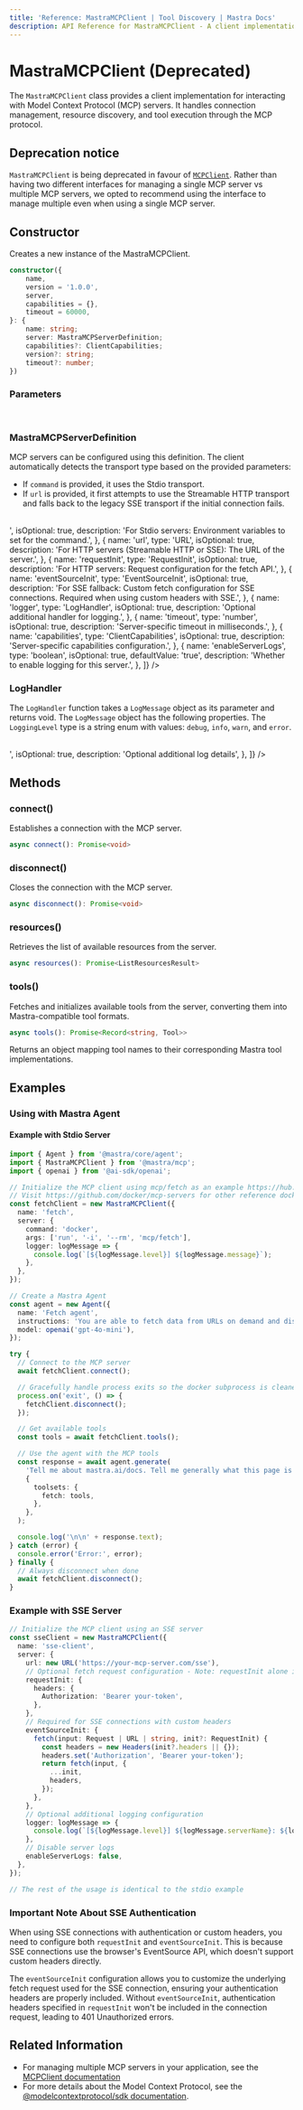 ```yaml
---
title: 'Reference: MastraMCPClient | Tool Discovery | Mastra Docs'
description: API Reference for MastraMCPClient - A client implementation for the Model Context Protocol.
---
```


# MastraMCPClient (Deprecated)

The `MastraMCPClient` class provides a client implementation for interacting with Model Context Protocol (MCP) servers. It handles connection management, resource discovery, and tool execution through the MCP protocol.

## Deprecation notice

`MastraMCPClient` is being deprecated in favour of [`MCPClient`](./mcp-client). Rather than having two different interfaces for managing a single MCP server vs multiple MCP servers, we opted to recommend using the interface to manage multiple even when using a single MCP server.

## Constructor

Creates a new instance of the MastraMCPClient.

```typescript
constructor({
    name,
    version = '1.0.0',
    server,
    capabilities = {},
    timeout = 60000,
}: {
    name: string;
    server: MastraMCPServerDefinition;
    capabilities?: ClientCapabilities;
    version?: string;
    timeout?: number;
})
```

### Parameters

<br />
<PropertiesTable
  content={[
    {
      name: 'name',
      type: 'string',
      description: 'The name identifier for this client instance.',
    },
    {
      name: 'version',
      type: 'string',
      isOptional: true,
      defaultValue: '1.0.0',
      description: 'The version of the client.',
    },
    {
      name: 'server',
      type: 'MastraMCPServerDefinition',
      description:
        'Configuration parameters for either a stdio server connection or an SSE server connection. Can include log handler and server logs configuration.',
    },
    {
      name: 'capabilities',
      type: 'ClientCapabilities',
      isOptional: true,
      defaultValue: '{}',
      description: 'Optional capabilities configuration for the client.',
    },
    {
      name: 'timeout',
      type: 'number',
      isOptional: true,
      defaultValue: 60000,
      description: 'The timeout duration, in milliseconds, for client tool calls.',
    },
  ]}
/>

### MastraMCPServerDefinition

MCP servers can be configured using this definition. The client automatically detects the transport type based on the provided parameters:

- If `command` is provided, it uses the Stdio transport.
- If `url` is provided, it first attempts to use the Streamable HTTP transport and falls back to the legacy SSE transport if the initial connection fails.

<br />
<PropertiesTable
  content={[
    {
      name: 'command',
      type: 'string',
      isOptional: true,
      description: 'For Stdio servers: The command to execute.',
    },
    {
      name: 'args',
      type: 'string[]',
      isOptional: true,
      description: 'For Stdio servers: Arguments to pass to the command.',
    },
    {
      name: 'env',
      type: 'Record<string, string>',
      isOptional: true,
      description: 'For Stdio servers: Environment variables to set for the command.',
    },
    {
      name: 'url',
      type: 'URL',
      isOptional: true,
      description: 'For HTTP servers (Streamable HTTP or SSE): The URL of the server.',
    },
    {
      name: 'requestInit',
      type: 'RequestInit',
      isOptional: true,
      description: 'For HTTP servers: Request configuration for the fetch API.',
    },
    {
      name: 'eventSourceInit',
      type: 'EventSourceInit',
      isOptional: true,
      description:
        'For SSE fallback: Custom fetch configuration for SSE connections. Required when using custom headers with SSE.',
    },
    {
      name: 'logger',
      type: 'LogHandler',
      isOptional: true,
      description: 'Optional additional handler for logging.',
    },
    {
      name: 'timeout',
      type: 'number',
      isOptional: true,
      description: 'Server-specific timeout in milliseconds.',
    },
    {
      name: 'capabilities',
      type: 'ClientCapabilities',
      isOptional: true,
      description: 'Server-specific capabilities configuration.',
    },
    {
      name: 'enableServerLogs',
      type: 'boolean',
      isOptional: true,
      defaultValue: 'true',
      description: 'Whether to enable logging for this server.',
    },
  ]}
/>

### LogHandler

The `LogHandler` function takes a `LogMessage` object as its parameter and returns void. The `LogMessage` object has the following properties. The `LoggingLevel` type is a string enum with values: `debug`, `info`, `warn`, and `error`.

<br />
<PropertiesTable
  content={[
    {
      name: 'level',
      type: 'LoggingLevel',
      description: 'Log level (debug, info, warn, error)',
    },
    {
      name: 'message',
      type: 'string',
      description: 'Log message content',
    },
    {
      name: 'timestamp',
      type: 'Date',
      description: 'When the log was generated',
    },
    {
      name: 'serverName',
      type: 'string',
      description: 'Name of the server that generated the log',
    },
    {
      name: 'details',
      type: 'Record<string, any>',
      isOptional: true,
      description: 'Optional additional log details',
    },
  ]}
/>

## Methods

### connect()

Establishes a connection with the MCP server.

```typescript
async connect(): Promise<void>
```

### disconnect()

Closes the connection with the MCP server.

```typescript
async disconnect(): Promise<void>
```

### resources()

Retrieves the list of available resources from the server.

```typescript
async resources(): Promise<ListResourcesResult>
```

### tools()

Fetches and initializes available tools from the server, converting them into Mastra-compatible tool formats.

```typescript
async tools(): Promise<Record<string, Tool>>
```

Returns an object mapping tool names to their corresponding Mastra tool implementations.

## Examples

### Using with Mastra Agent

#### Example with Stdio Server

```typescript
import { Agent } from '@mastra/core/agent';
import { MastraMCPClient } from '@mastra/mcp';
import { openai } from '@ai-sdk/openai';

// Initialize the MCP client using mcp/fetch as an example https://hub.docker.com/r/mcp/fetch
// Visit https://github.com/docker/mcp-servers for other reference docker mcp servers
const fetchClient = new MastraMCPClient({
  name: 'fetch',
  server: {
    command: 'docker',
    args: ['run', '-i', '--rm', 'mcp/fetch'],
    logger: logMessage => {
      console.log(`[${logMessage.level}] ${logMessage.message}`);
    },
  },
});

// Create a Mastra Agent
const agent = new Agent({
  name: 'Fetch agent',
  instructions: 'You are able to fetch data from URLs on demand and discuss the response data with the user.',
  model: openai('gpt-4o-mini'),
});

try {
  // Connect to the MCP server
  await fetchClient.connect();

  // Gracefully handle process exits so the docker subprocess is cleaned up
  process.on('exit', () => {
    fetchClient.disconnect();
  });

  // Get available tools
  const tools = await fetchClient.tools();

  // Use the agent with the MCP tools
  const response = await agent.generate(
    'Tell me about mastra.ai/docs. Tell me generally what this page is and the content it includes.',
    {
      toolsets: {
        fetch: tools,
      },
    },
  );

  console.log('\n\n' + response.text);
} catch (error) {
  console.error('Error:', error);
} finally {
  // Always disconnect when done
  await fetchClient.disconnect();
}
```

### Example with SSE Server

```typescript
// Initialize the MCP client using an SSE server
const sseClient = new MastraMCPClient({
  name: 'sse-client',
  server: {
    url: new URL('https://your-mcp-server.com/sse'),
    // Optional fetch request configuration - Note: requestInit alone isn't enough for SSE
    requestInit: {
      headers: {
        Authorization: 'Bearer your-token',
      },
    },
    // Required for SSE connections with custom headers
    eventSourceInit: {
      fetch(input: Request | URL | string, init?: RequestInit) {
        const headers = new Headers(init?.headers || {});
        headers.set('Authorization', 'Bearer your-token');
        return fetch(input, {
          ...init,
          headers,
        });
      },
    },
    // Optional additional logging configuration
    logger: logMessage => {
      console.log(`[${logMessage.level}] ${logMessage.serverName}: ${logMessage.message}`);
    },
    // Disable server logs
    enableServerLogs: false,
  },
});

// The rest of the usage is identical to the stdio example
```

### Important Note About SSE Authentication

When using SSE connections with authentication or custom headers, you need to configure both `requestInit` and `eventSourceInit`. This is because SSE connections use the browser's EventSource API, which doesn't support custom headers directly.

The `eventSourceInit` configuration allows you to customize the underlying fetch request used for the SSE connection, ensuring your authentication headers are properly included.
Without `eventSourceInit`, authentication headers specified in `requestInit` won't be included in the connection request, leading to 401 Unauthorized errors.

## Related Information

- For managing multiple MCP servers in your application, see the [MCPClient documentation](./mcp-client)
- For more details about the Model Context Protocol, see the [@modelcontextprotocol/sdk documentation](https://github.com/modelcontextprotocol/typescript-sdk).
